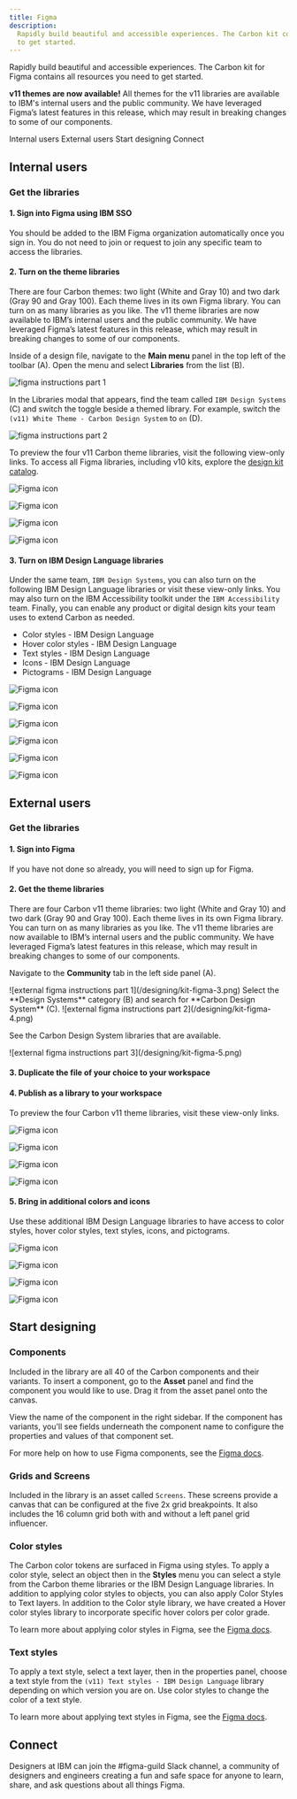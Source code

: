```yaml
---
title: Figma
description:
  Rapidly build beautiful and accessible experiences. The Carbon kit contains all resources you need
  to get started.
---
```


<PageDescription>

Rapidly build beautiful and accessible experiences. The Carbon kit for Figma contains all resources
you need to get started.

</PageDescription>

<InlineNotification>

**v11 themes are now available!** All themes for the v11 libraries are available to IBM's internal
users and the public community. We have leveraged Figma’s latest features in this release, which may
result in breaking changes to some of our components.

</InlineNotification>

<AnchorLinks>

<AnchorLink>Internal users</AnchorLink>
<AnchorLink>External users</AnchorLink>
<AnchorLink>Start designing</AnchorLink>
<AnchorLink>Connect</AnchorLink>

</AnchorLinks>

## Internal users

### Get the libraries

#### 1. Sign into Figma using IBM SSO

You should be added to the IBM Figma organization automatically once you sign in. You do not need to
join or request to join any specific team to access the libraries.

#### 2. Turn on the theme libraries

There are four Carbon themes: two light (White and Gray 10) and two dark (Gray 90 and Gray 100).
Each theme lives in its own Figma library. You can turn on as many libraries as you like. The v11
theme libraries are now available to IBM’s internal users and the public community. We have
leveraged Figma’s latest features in this release, which may result in breaking changes to some of
our components.

Inside of a design file, navigate to the **Main menu** panel in the top left of the toolbar (A).
Open the menu and select **Libraries** from the list (B).

<Grid>
<Column lg={8}>

![figma instructions part 1](/designing/kit-figma-1.png)

</Column>
</Grid>

In the Libraries modal that appears, find the team called `IBM Design Systems` (C) and switch the
toggle beside a themed library. For example, switch the `(v11) White Theme - Carbon Design System`
to `on` (D).

<Grid>
<Column lg={8}>

![figma instructions part 2](/designing/kit-figma-2.png)

</Column>
</Grid>

To preview the four v11 Carbon theme libraries, visit the following view-only links. To access all
Figma libraries, including v10 kits, explore the [design kit catalog](/design-kits?tool[]=figma).

<CardGroup>
<Column md={4} lg={4}>
  <ResourceCard
    subTitle="v11 White theme"
    href="https://www.figma.com/file/YAnB1jKx0yCUL29j6uSLpg/(v11)-White-Theme---Carbon-Design-System"
    actionIcon="launch">

![Figma icon](/designing/figma.svg)

  </ResourceCard>
</Column>
<Column md={4} lg={4}>
  <ResourceCard
    subTitle="v11 Gray 10 theme"
    href="https://www.figma.com/file/0sd447WTcazDI6Dq9tjXOe/(v11)-Gray-10-Theme---Carbon-Design-System"
    actionIcon="launch">

![Figma icon](/designing/figma.svg)

  </ResourceCard>
</Column>
<Column md={4} lg={4}>
  <ResourceCard
    subTitle="v11 Gray 90 theme"
    href="https://www.figma.com/file/fH8rkv1VUTw5pvFDvO1kPO/(v11)-Gray-90-Theme---Carbon-Design-System"
    actionIcon="launch">

![Figma icon](/designing/figma.svg)

  </ResourceCard>
</Column>
<Column md={4} lg={4}>
  <ResourceCard
    subTitle="v11 Gray 100 theme"
    href="https://www.figma.com/file/XhRIHF6qGiJQaJ5eOSSBRm/(v11)-Gray-100-Theme---Carbon-Design-System"
    actionIcon="launch">

![Figma icon](/designing/figma.svg)

  </ResourceCard>
</Column>
</CardGroup>

#### 3. Turn on IBM Design Language libraries

Under the same team, `IBM Design Systems`, you can also turn on the following IBM Design Language
libraries or visit these view-only links. You may also turn on the IBM Accessibility toolkit under
the `IBM Accessibility` team. Finally, you can enable any product or digital design kits your team
uses to extend Carbon as needed.

- Color styles - IBM Design Language
- Hover color styles - IBM Design Language
- Text styles - IBM Design Language
- Icons - IBM Design Language
- Pictograms - IBM Design Language

<CardGroup>
<Column md={4} lg={4}>
  <ResourceCard
    subTitle="Color styles"
    href="https://www.figma.com/file/Gvwx2RnAZzDKTjVuC5xOlO/Color-Styles---IBM-Design-Language?node-id=129%3A2"
    actionIcon="launch">

![Figma icon](/designing/figma.svg)

  </ResourceCard>
</Column>
<Column md={4} lg={4}>
  <ResourceCard
    subTitle="v11 Hover color styles"
    href="https://www.figma.com/file/hWnMvyDNQ5r4pyACeKNf39/(v11)-Hover-Color-Styles---IBM-Design-Language"
    actionIcon="launch">

![Figma icon](/designing/figma.svg)

  </ResourceCard>
</Column>
<Column md={4} lg={4}>
  <ResourceCard
    subTitle="v11 Text styles"
    href="https://www.figma.com/file/rK06GY6bvEfokuzrFGdtWB/(v11)-Text-Styles---IBM-Design-Language?node-id=129%3A2"
    actionIcon="launch">

![Figma icon](/designing/figma.svg)

  </ResourceCard>
</Column>
<Column md={4} lg={4}>
  <ResourceCard
    subTitle="Icons"
    href="https://www.figma.com/file/J5c0d85dSJn9JnBhSYYLmD/Icons---IBM-Design-Language?node-id=129%3A2"
    actionIcon="launch">

![Figma icon](/designing/figma.svg)

  </ResourceCard>
</Column>

<Column md={4} lg={4}>
  <ResourceCard
    subTitle="Pictograms"
    href="https://www.figma.com/file/PkUl9UBuvA41GPpyl84NBc/Pictograms---IBM-Design-Language?node-id=0%3A1"
    actionIcon="launch">

![Figma icon](/designing/figma.svg)

  </ResourceCard>
</Column>
<Column md={4} lg={4}>
  <ResourceCard
    subTitle="Accessibility toolkit"
    href="https://www.figma.com/file/zJlvN4TRbslRtyjFuxIDom/IBM-Accessibility-Design-Kit?node-id=0%3A1"
    actionIcon="launch">

![Figma icon](/designing/figma.svg)

  </ResourceCard>
</Column>
</CardGroup>

## External users

### Get the libraries

#### 1. Sign into Figma

If you have not done so already, you will need to sign up for Figma.

#### 2. Get the theme libraries

There are four Carbon v11 theme libraries: two light (White and Gray 10) and two dark (Gray 90 and
Gray 100). Each theme lives in its own Figma library. You can turn on as many libraries as you like.
The v11 theme libraries are now available to IBM’s internal users and the public community. We have
leveraged Figma’s latest features in this release, which may result in breaking changes to some of
our components.

Navigate to the **Community** tab in the left side panel (A).

<Grid>
  <Column lg={8}>![external figma instructions part 1](/designing/kit-figma-3.png)</Column>
</Grid>
Select the **Design Systems** category (B) and search for **Carbon Design System** (C).
<Grid>
  <Column lg={8}>![external figma instructions part 2](/designing/kit-figma-4.png)</Column>
</Grid>

See the Carbon Design System libraries that are available.

<Grid>
  <Column lg={8}>![external figma instructions part 3](/designing/kit-figma-5.png)</Column>
</Grid>

#### 3. Duplicate the file of your choice to your workspace

#### 4. Publish as a library to your workspace

To preview the four Carbon v11 theme libraries, visit these view-only links.

<CardGroup>
<Column md={4} lg={4}>
  <ResourceCard
    subTitle="v11 White theme"
    href="https://www.figma.com/community/file/1157761560874207208"
    actionIcon="launch">

![Figma icon](/designing/figma.svg)

  </ResourceCard>
</Column>
<Column md={4} lg={4}>
  <ResourceCard
    subTitle="v11 Gray 10 theme"
    href="https://www.figma.com/community/file/1157763433354586090"
    actionIcon="launch">

![Figma icon](/designing/figma.svg)

  </ResourceCard>
</Column>
<Column md={4} lg={4}>
  <ResourceCard
    subTitle="v11 Gray 90 theme"
    href="https://www.figma.com/community/file/1157763622355802091"
    actionIcon="launch">

![Figma icon](/designing/figma.svg)

  </ResourceCard>
</Column>
<Column md={4} lg={4}>
  <ResourceCard
    subTitle="v11 Gray 100 theme"
    href="https://www.figma.com/community/file/1157763881353486317"
    actionIcon="launch">

![Figma icon](/designing/figma.svg)

  </ResourceCard>
</Column>
</CardGroup>

#### 5. Bring in additional colors and icons

Use these additional IBM Design Language libraries to have access to color styles, hover color
styles, text styles, icons, and pictograms.

<CardGroup>
<Column md={4} lg={4}>
  <ResourceCard
    subTitle="v11 Hover color styles"
    href="https://www.figma.com/community/file/1157767268366811122"
    actionIcon="launch">

![Figma icon](/designing/figma.svg)

  </ResourceCard>
</Column>
<Column md={4} lg={4}>
  <ResourceCard
    subTitle="v11 Text styles"
    href="https://www.figma.com/community/file/1127113732861637625"
    actionIcon="launch">

![Figma icon](/designing/figma.svg)

  </ResourceCard>
</Column>
<Column md={4} lg={4}>
  <ResourceCard
    subTitle="Icons"
    href="https://www.figma.com/community/file/1089055340263947620"
    actionIcon="launch">

![Figma icon](/designing/figma.svg)

  </ResourceCard>
</Column>
<Column md={4} lg={4}>
  <ResourceCard
    subTitle="Pictograms"
    href="https://www.figma.com/community/file/1089047716352012639"
    actionIcon="launch">

![Figma icon](/designing/figma.svg)

  </ResourceCard>
</Column>
</CardGroup>

## Start designing

### Components

Included in the library are all 40 of the Carbon components and their variants. To insert a
component, go to the **Asset** panel and find the component you would like to use. Drag it from the
asset panel onto the canvas.

View the name of the component in the right sidebar. If the component has variants, you'll see
fields underneath the component name to configure the properties and values of that component set.

For more help on how to use Figma components, see the
[Figma docs](https://help.figma.com/hc/en-us/articles/360038662654-Guide-to-components-in-Figma).

### Grids and Screens

Included in the library is an asset called `Screens`. These screens provide a canvas that can be
configured at the five 2x grid breakpoints. It also includes the 16 column grid both with and
without a left panel grid influencer.

### Color styles

The Carbon color tokens are surfaced in Figma using styles. To apply a color style, select an object
then in the **Styles** menu you can select a style from the Carbon theme libraries or the IBM Design
Language libraries. In addition to applying color styles to objects, you can also apply Color Styles
to Text layers. In addition to the Color style library, we have created a Hover color styles library
to incorporate specific hover colors per color grade.

To learn more about applying color styles in Figma, see the
[Figma docs](https://help.figma.com/hc/en-us/articles/360040316193).

### Text styles

To apply a text style, select a text layer, then in the properties panel, choose a text style from
the `(v11) Text styles - IBM Design Language` library depending on which version you are on. Use
color styles to change the color of a text style.

To learn more about applying text styles in Figma, see the
[Figma docs](https://help.figma.com/hc/en-us/articles/360039957034-Create-and-Apply-Text-Styles#apply).

## Connect

Designers at IBM can join the #figma-guild Slack channel, a community of designers and engineers
creating a fun and safe space for anyone to learn, share, and ask questions about all things Figma.

<CardGroup>
  <MiniCard title="#figma-guild" href="https://ibm-studios.slack.com/archives/C023WKW6J5U">
    <MdxIcon name="slack" />
  </MiniCard>
</CardGroup>
